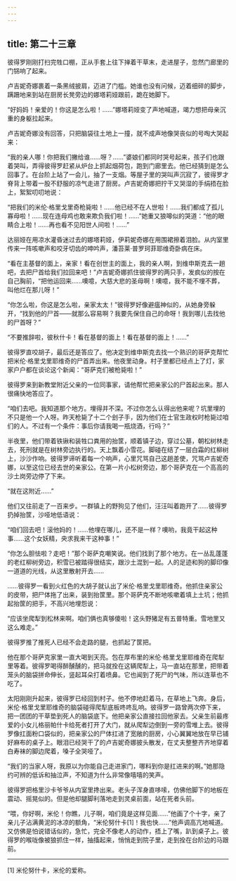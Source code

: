 ```yaml
---
---
---
```

title: 第二十三章
---




彼得罗刚刚打扫完牲口棚，正从手套上往下掸着干草末，走进屋子，忽然门廊里的门铞响了起来。

卢吉妮奇娜裹着一条黑绒披肩，迈进了门槛。她谁也没有问候，迈着细碎的脚步，蹒跚地来到站在厨房长凳旁边的娜塔莉娅跟前，跪在她脚下。

“好妈妈！亲爱的！你这是怎么啦！……”娜塔莉娅变了声地喊道，竭力想把母亲沉重的身躯拉起来。

卢吉妮奇娜没有回答，只把脑袋往土地上一撞，就不成声地像哭丧似的号啕大哭起来：

“我的亲人哪！你把我们撇给谁……呀？……”婆娘们都同时哭号起来，孩子们也跟着哭叫，弄得彼得罗赶紧从炉台上抓起烟荷包，跑到门廊里去。他已经猜到是怎么回事了。在台阶上站了一会儿，抽了一支烟。等屋子里的哭叫声沉寂了，彼得罗才脊背上带着一股不舒服的凉气走进了厨房。卢吉妮奇娜把拧干又哭湿的手绢捂在脸上，絮絮叨叨地说：

“把我们的米伦·格里戈里奇枪毙啦！……他已经不在人世啦！……我们都成了孤儿寡母啦！……现在连母鸡也敢来欺负我们啦！……”她重又狼嗥似的哭道：“他的眼睛合上啦！……再也看不见阳世人间啦！……”

达丽娅在用凉水灌昏迷过去的娜塔莉娅，伊莉妮奇娜在用围裙擦着泪脸。从内室里传来一阵咳嗽声和咬牙切齿的呻吟声，潘苔莱·普罗珂菲耶维奇卧病在床。

“看在主基督的面上，亲家！看在创世主的面上，我的亲人啊，到维申斯克去一趟吧，去把尸首给我们拉回来吧！”卢吉妮奇娜抓住彼得罗的两只手，发疯似的按在自己胸前，“把他运回来……噢噫，大慈大悲的圣母啊！噢噫，我不能不埋不葬，叫他烂在那儿呀！”

“你怎么啦，你这是怎么啦，亲家太太！”彼得罗好像避瘟神似的，从她身旁躲开，“找到他的尸首——就那么容易啊？我要先保住自己的命呀！我到哪儿去找他的尸首呀？”

“不要推辞啦，彼秋什卡！看在基督的面上！看在基督的面上！……”

彼得罗直咬胡子，最后还是答应了。他决定到维申斯克去找一个熟识的哥萨克帮忙把米伦·格里戈里耶维奇的尸首弄出来。他夜里动身。村子里都已经点上了灯，家家户户都在谈论这个新闻：“哥萨克们被枪毙啦！”

彼得罗来到新教堂附近父亲的一位同事家，请他帮忙把亲家公的尸首起出来。那人很痛快地答应了。

“咱们去吧。我知道那个地方。埋得并不深。不过你怎么认得出他来呢？坑里埋的不只是他一个人呀。昨天枪毙了十二个刽子手，因为他们在士官生政权时枪毙过咱们的人。不过有一个条件：事后你请我喝一瓶烧酒，行吗？”

半夜里，他们带着铁锹和装牲口粪用的抬筐，顺着镇子边，穿过公墓，朝松树林走去，死刑就是在树林旁边执行的。天上飘着小雪花。脚碰在结了一层白霜的红柳树上，沙沙作响。彼得罗谛听着每一个响声，心里咒骂自己这趟差使，咒骂卢吉妮奇娜，以至这位已经去世的亲家公。在第一片小松树旁边，那个哥萨克在一个高高的沙土岗旁边停了下来。

“就在这附近……”

他们又往前走了一百来步。一群镇上的野狗见了他们，汪汪叫着跑开了……彼得罗扔掉抬筐，沙哑地低语说：

“咱们回去吧！滚他妈的！……他埋在哪儿，还不是一样？噢哟，我竟干起这种事……这个女妖精，央求我来干这种事！”

“你怎么胆怯啦？走吧！”那个哥萨克嘲笑说。他们找到了那个地方。在一丛乱蓬蓬的老红柳树旁边，积雪已被踏得很结实，跟沙土混到一起。人的足迹和狗的脚印像一道道的光线，从这里散射开去……

……彼得罗一看到火红色的大胡子就认出了米伦·格里戈里耶维奇。他抓住亲家公的皮带，把尸体拖了出来，装到抬筐里。那个哥萨克不断地咳嗽着填上土坑；他抓起抬筐的把手，不高兴地埋怨说：

“应该坐爬犁到松林来啊。咱们俩也真够傻啦！这头野猪足有五普特重。雪地里又这么难走。”

彼得罗推了推死人已经不会走路的腿，也抓起了筐把。

他在那个哥萨克家里一直大喝到天亮。包在厚布里的米伦·格里戈里耶维奇在爬犁里等着。彼得罗喝得醉醺醺的，把马就拴在这辆爬犁上，马一直站在那里，把带着笼头的脑袋拼命伸长，竖起耳朵打着喷鼻。它也闻到了死尸的气味，所以连草也不吃了。

太阳刚刚升起来，彼得罗已经回到村子。他不停地赶着马，在草地上飞奔。身后，米伦·格里戈里耶维奇的脑袋碰得爬犁底板咚咚乱响。彼得罗一路曾两次停下来，把一团团的干草垫到死人的脑袋底下。他把亲家公直接拉回他家去。父亲生前最疼爱的小女儿格丽帕什卡给死者打开了大门，就从爬犁边倒到一旁的雪堆上去。彼得罗像扛面粉口袋似的，把亲家公的尸体扛进了宽敞的厨房，小心翼翼地放在早已铺好麻布的桌子上。眼泪已经哭干了的卢吉妮奇娜披头散发，在丈夫整整齐齐地穿着白寿袜的脚边爬着，嗓子全哭哑了。

“我们的当家人呀，我原以为你能自己走进家门，哪料到你是扛进来的啊。”她那隐约可辨的低诉和抽泣声，不知道为什么非常像嘻嘻的笑声。

彼得罗把格里沙卡爷爷从内室里搀出来。老头子浑身直哆嗦，仿佛他脚下的地板在震动、摇晃似的。但是他却腿脚利落地走到灵桌前面，站在死者头前。

“喂，你好啊，米伦！你瞧，儿子啊，咱们竟是这样见面……”他画了个十字，亲了亲儿子沾满黄泥的冰凉的额角，“米伦努什卡[1]！我也快……”他声调高亢地喊道。又仿佛是怕说错话似的，急忙，完全不像老人的动作，捂上了嘴，趴到桌子上。彼得罗的喉咙像被狼抓住一样，抽搐起来，悄悄走到院子里，走到拴在台阶边的马跟前。



* * *



[1] 米伦努什卡，米伦的爱称。